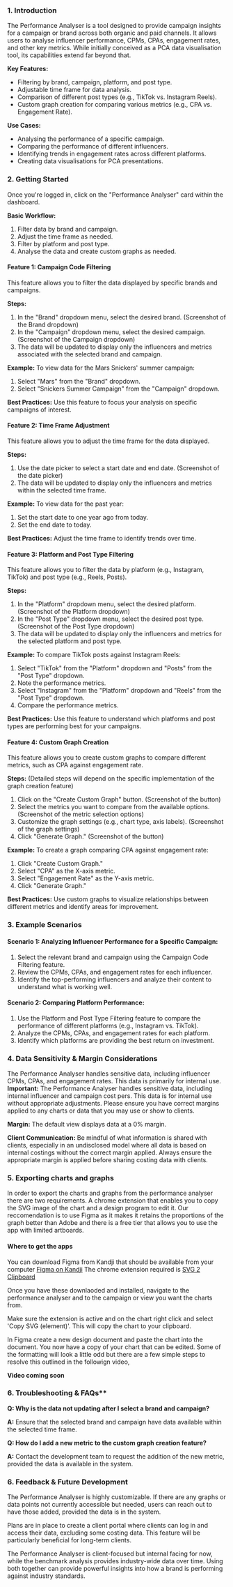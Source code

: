 

### 1\. Introduction

The Performance Analyser is a tool designed to provide campaign insights for a campaign or brand across both organic and paid channels. It allows users to analyse influencer performance, CPMs, CPAs, engagement rates, and other key metrics. While initially conceived as a PCA data visualisation tool, its capabilities extend far beyond that.

  

**Key Features:**

*   Filtering by brand, campaign, platform, and post type.
*   Adjustable time frame for data analysis.
*   Comparison of different post types (e.g., TikTok vs. Instagram Reels).
*   Custom graph creation for comparing various metrics (e.g., CPA vs. Engagement Rate).

  

**Use Cases:**

*   Analysing the performance of a specific campaign.
*   Comparing the performance of different influencers.
*   Identifying trends in engagement rates across different platforms.
*   Creating data visualisations for PCA presentations.

  

### 2\. Getting Started

Once you're logged in, click on the "Performance Analyser" card within the dashboard.


**Basic Workflow:**

1. Filter data by brand and campaign.
2. Adjust the time frame as needed.
3. Filter by platform and post type.
4. Analyse the data and create custom graphs as needed.

  

#### Feature 1: Campaign Code Filtering

This feature allows you to filter the data displayed by specific brands and campaigns.

  

**Steps:**

1. In the "Brand" dropdown menu, select the desired brand. (Screenshot of the Brand dropdown)
2. In the "Campaign" dropdown menu, select the desired campaign. (Screenshot of the Campaign dropdown)
3. The data will be updated to display only the influencers and metrics associated with the selected brand and campaign.

  

**Example:** To view data for the Mars Snickers' summer campaign:

1. Select "Mars" from the "Brand" dropdown.
2. Select "Snickers Summer Campaign" from the "Campaign" dropdown.

  

**Best Practices:** Use this feature to focus your analysis on specific campaigns of interest.

  

#### Feature 2: Time Frame Adjustment

This feature allows you to adjust the time frame for the data displayed.

  

**Steps:**

1. Use the date picker to select a start date and end date. (Screenshot of the date picker)
2. The data will be updated to display only the influencers and metrics within the selected time frame.

  

**Example:** To view data for the past year:

1. Set the start date to one year ago from today.
2. Set the end date to today.

  

**Best Practices:** Adjust the time frame to identify trends over time.

  

#### Feature 3: Platform and Post Type Filtering

This feature allows you to filter the data by platform (e.g., Instagram, TikTok) and post type (e.g., Reels, Posts).

  

**Steps:**

1. In the "Platform" dropdown menu, select the desired platform. (Screenshot of the Platform dropdown)
2. In the "Post Type" dropdown menu, select the desired post type. (Screenshot of the Post Type dropdown)
3. The data will be updated to display only the influencers and metrics for the selected platform and post type.

  

**Example:** To compare TikTok posts against Instagram Reels:

1. Select "TikTok" from the "Platform" dropdown and "Posts" from the "Post Type" dropdown.
2. Note the performance metrics.
3. Select "Instagram" from the "Platform" dropdown and "Reels" from the "Post Type" dropdown.
4. Compare the performance metrics.

  

**Best Practices:** Use this feature to understand which platforms and post types are performing best for your campaigns.

  

#### Feature 4: Custom Graph Creation

This feature allows you to create custom graphs to compare different metrics, such as CPA against engagement rate.

  

**Steps:** (Detailed steps will depend on the specific implementation of the graph creation feature)

1. Click on the "Create Custom Graph" button. (Screenshot of the button)
2. Select the metrics you want to compare from the available options. (Screenshot of the metric selection options)
3. Customize the graph settings (e.g., chart type, axis labels). (Screenshot of the graph settings)
4. Click "Generate Graph." (Screenshot of the button)

  

**Example:** To create a graph comparing CPA against engagement rate:

1. Click "Create Custom Graph."
2. Select "CPA" as the X-axis metric.
3. Select "Engagement Rate" as the Y-axis metric.
4. Click "Generate Graph."

  

**Best Practices:** Use custom graphs to visualize relationships between different metrics and identify areas for improvement.

  

### 3\. Example Scenarios

#### Scenario 1: Analyzing Influencer Performance for a Specific Campaign:

1. Select the relevant brand and campaign using the Campaign Code Filtering feature.
2. Review the CPMs, CPAs, and engagement rates for each influencer.
3. Identify the top-performing influencers and analyze their content to understand what is working well.

  

#### Scenario 2: Comparing Platform Performance:

1. Use the Platform and Post Type Filtering feature to compare the performance of different platforms (e.g., Instagram vs. TikTok).
2. Analyze the CPMs, CPAs, and engagement rates for each platform.
3. Identify which platforms are providing the best return on investment.

  

### 4\. Data Sensitivity & Margin Considerations

The Performance Analyser handles sensitive data, including influencer CPMs, CPAs, and engagement rates. This data is primarily for internal use.
<Callout type="warning">
  **Important:** The Performance Analyser handles sensitive data, including internal influencer and campaign cost pers. This data is for internal use without appropriate adjustments. Please ensure you have correct margins applied to any charts or data that you may use or show to clients.
</Callout>
  

**Margin:** The default view displays data at a 0% margin.
  

**Client Communication:** Be mindful of what information is shared with clients, especially in an undisclosed model where all data is based on internal costings without the correct margin applied. Always ensure the appropriate margin is applied before sharing costing data with clients.

  
### 5\. Exporting charts and graphs
In order to export the charts and graphs from the performance analyser there are two requirements. A chrome extension that enables you to copy the SVG image of the chart and a design program to edit it. Our reccomendation is to use Figma as it makes it retains the proportions of the graph better than Adobe and there is a free tier that allows you to use the app with limited artboards. 

#### Where to get the apps
You can download Figma from Kandji that should be available from your computer [Figma on Kandji](kandji-self-service://library/items/20c3966d-fcbd-4ec3-9a7f-b041b2f453d4)
The chrome extension required is [SVG 2 Clipboard](https://chromewebstore.google.com/detail/pacmblooebolmbakblffejfmhmnojece?utm_source=item-share-cb)

Once you have these downlaoded and installed, navigate to the performance analyser and to the campaign or view you want the charts from.

Make sure the extension is active and on the chart right click and select 'Copy SVG (element)'. This will copy the chart to your clipboard.  

In Figma create a new design document and paste the chart into the document. You now have a copy of your chart that can be edited. Some of the formatting will look a little odd but there are a few simple steps to resolve this outlined in the followign video,

**Video coming soon**

### 6\. Troubleshooting & FAQs**

**Q: Why is the data not updating after I select a brand and campaign?**

**A:** Ensure that the selected brand and campaign have data available within the selected time frame.

  

**Q: How do I add a new metric to the custom graph creation feature?**

**A:** Contact the development team to request the addition of the new metric, provided the data is available in the system.

  

### 6\. Feedback & Future Development

The Performance Analyser is highly customizable. If there are any graphs or data points not currently accessible but needed, users can reach out to have those added, provided the data is in the system.

  

Plans are in place to create a client portal where clients can log in and access their data, excluding some costing data. This feature will be particularly beneficial for long-term clients.

  

The Performance Analyser is client-focused but internal facing for now, while the benchmark analysis provides industry-wide data over time. Using both together can provide powerful insights into how a brand is performing against industry standards.